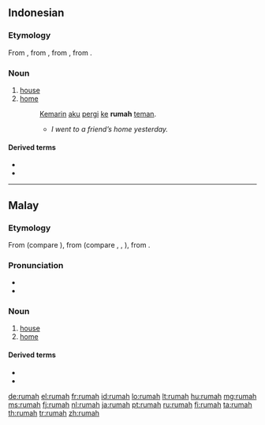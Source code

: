 ==Indonesian==

===Etymology===
From {{etyl|ms|id}} {{term|rumah|lang=ms}}, from {{proto|Malayic|rumah|lang=id}}, from {{proto|Malayo-Polynesian|ʀumaq|lang=id}}, from {{proto|Austronesian|ʀumaq|lang=id}}.

===Noun===
{{head|id|noun}}

# [[house]] {{qualifier|abode}}
# [[home]] {{qualifier|house or structure in which someone lives}}
#: [[kemarin|Kemarin]] [[aku]] [[pergi]] [[ke]] '''rumah''' [[teman]].
#:* ''I went to a friend’s home yesterday.''

====Derived terms====
* {{l|id|rumah makan|gloss={{l|en|restaurant}}}}
* {{l|id|rumah sakit|gloss={{l|en|hospital}}}}

----

==Malay==

===Etymology===
From {{proto|Malayic|rumah|lang=ms}} (compare {{etyl|id|-}} {{term|rumah|lang=id}}), from {{proto|Malayo-Polynesian|ʀumaq|lang=ms}} (compare {{etyl|ch|-}} {{term|guma'|lang=ch}}, {{etyl|jv|-}} {{term|omah|lang=jv}}, {{etyl|tet|-}} {{term|uma|lang=tet}}), from {{proto|Austronesian|ʀumaq|lang=ms}}.

===Pronunciation===
* {{IPA|/rumah/|lang=ms}}
* {{rhymes|umah|mah|ah|lang=ms}}

===Noun===
{{head|ms|noun}}

# [[house]] {{qualifier|abode}}
# [[home]] {{qualifier|house or structure in which someone lives}}

====Derived terms====
* {{l|ms|rumah makan|gloss={{l|en|restaurant}}}}
* {{l|ms|rumah sakit|gloss={{l|en|hospital}}}}

[[de:rumah]]
[[el:rumah]]
[[fr:rumah]]
[[id:rumah]]
[[lo:rumah]]
[[lt:rumah]]
[[hu:rumah]]
[[mg:rumah]]
[[ms:rumah]]
[[fj:rumah]]
[[nl:rumah]]
[[ja:rumah]]
[[pt:rumah]]
[[ru:rumah]]
[[fi:rumah]]
[[ta:rumah]]
[[th:rumah]]
[[tr:rumah]]
[[zh:rumah]]